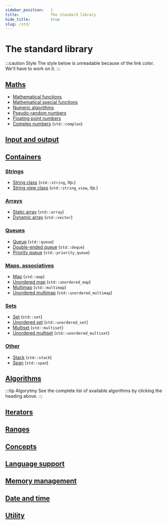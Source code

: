 ```yaml
---
sidebar_position:	1
title:				The standard library
hide_title:			true
slug: /std/
---
```



<NotFinished />

# The standard library

:::caution Style
The style below is unreadable because of the link color.
We'll have to work on it.
:::

## [Maths](math)

- [Mathematical functions](math/functions)
- [Mathematical special functions](math/special-functions)
- [Numeric algorithms](math/numeric-algorithms)
- [Pseudo-random numbers](math/random)
- [Floating point numbers](math/floating-points)
- [Complex numbers](math/complex) (`std::complex`)

## [Input and output](io)

## [Containers](containers)

### [Strings](containers/strings)

- [String class](containers/strings/string) (`std::string`, itp.)
- [String view class](containers/strings/string_view) (`std::string_view`, itp.)

### [Arrays](containers/arrays)

- [Static array](containers/arrays/array) (`std::array`)
- [Dynamic array](containers/arrays/vector) (`std::vector`)

### [Queues](containers/queues)

- [Queue](containers/queues/queue) (`std::queue`)
- [Double-ended queue](containers/queues/deque) (`std::deque`)
- [Priority queue](containers/queues/priority_queue) (`std::priority_queue`)

### [Maps, associatives](containers/maps)

- [Map](containers/maps/map) (`std::map`)
- [Unordered map](containers/maps/unordered_map) (`std::unordered_map`)
- [Multimap](containers/maps/multimap) (`std::multimap`)
- [Unordered multimap](containers/maps/unordered_multimap) (`std::unordered_multimap`)

### [Sets](containers/sets)

- [Set](containers/sets/set) (`std::set`)
- [Unordered set](containers/sets/unordered_set) (`std::unordered_set`)
- [Multiset](containers/sets/multiset) (`std::multiset`)
- [Unordered multiset](containers/sets/unordered_multiset) (`std::unordered_multiset`)

### [Other](containers/other)

- [Stack](containers/other/stack) (`std::stack`)
- [Span](containers/other/span) (`std::span`)

## [Algorithms](algo)

:::tip Algorytmy
See the complete list of available algorithms by clicking
the heading above.
:::

## [Iterators](iterators)

## [Ranges](ranges)

## [Concepts](concepts)

## [Language support](lang-support)

## [Memory management](memory)

## [Date and time](date-time)

## [Utility](utility)
